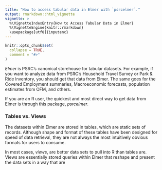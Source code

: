 ```yaml
---
title: "How to access tabular data in Elmer with `psrcelmer`."
output: rmarkdown::html_vignette
vignette: > 
  %\VignetteIndexEntry{How to Access Tabular Data in Elmer}
  %\VignetteEngine{knitr::rmarkdown}
  \usepackage[utf8]{inputenc}
---
```


```r
knitr::opts_chunk$set(
  collapse = TRUE,
  comment = "#>"
)
```

*Elmer* is PSRC's canonical storehouse for tabular datasets.  For example, if you want to analyze data from PSRC's Household Travel Survey or Park & Ride Inventory, you should get that data from Elmer.  The same goes for the Covered Employment summaries, Macroeconomic forecasts, population estimates from OFM, and others.  

If you are an R user, the quickest and most direct way to get data from Elmer is through this package, *psrcelmer*.  

### Tables vs. Views

The datasets within Elmer are stored in tables, which are static sets of records.  Although shape and format of these tables have been designed for speed of data retrieval, they are not always the most intuitively obvious formats for users to consume.

In most cases, *views*, are better data sets to pull into R than tables are.  Views are essentially stored queries within Elmer that reshape and present the data sets in a way that are 
